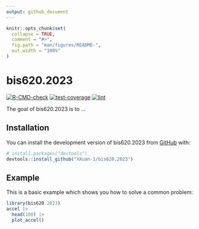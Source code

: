 ```yaml
---
output: github_document
---
```


<!-- README.md is generated from README.Rmd. Please edit that file -->

```r
knitr::opts_chunk$set(
  collapse = TRUE,
  comment = "#>",
  fig.path = "man/figures/README-",
  out.width = "100%"
)
```

# bis620.2023

<!-- badges: start -->
[![R-CMD-check](https://github.com/XXuan-1/bis620.2023/actions/workflows/R-CMD-check.yaml/badge.svg)](https://github.com/XXuan-1/bis620.2023/actions/workflows/R-CMD-check.yaml)
[![test-coverage](https://github.com/XXuan-1/bis620.2023/actions/workflows/test-coverage.yaml/badge.svg)](https://github.com/XXuan-1/bis620.2023/actions/workflows/test-coverage.yaml)
[![lint](https://github.com/XXuan-1/bis620.2023/actions/workflows/lint.yaml/badge.svg)](https://github.com/XXuan-1/bis620.2023/actions/workflows/lint.yaml)
<!-- badges: end -->

The goal of bis620.2023 is to ...

## Installation

You can install the development version of bis620.2023 from [GitHub](https://github.com/) with:

``` r
# install.packages("devtools")
devtools::install_github("XXuan-1/bis620.2023")
```

## Example

This is a basic example which shows you how to solve a common problem:

```r
library(bis620.2023)
accel |> 
  head(100) |> 
  plot_accel()
```

